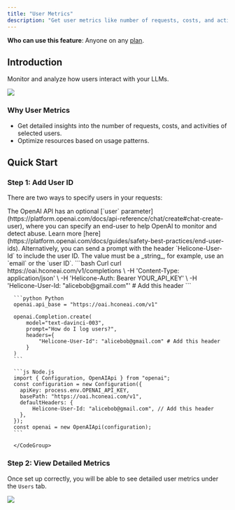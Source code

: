 ```yaml
---
title: "User Metrics"
description: "Get user metrics like number of requests, costs, and activities."
---
```


<Info>**Who can use this feature**: Anyone on any [plan](https://www.helicone.ai/pricing).</Info>



## Introduction

Monitor and analyze how users interact with your LLMs. 

<Frame caption="See user metrics such as the number of requests, costs, and activities.">
  <img src="/images/user-metrics/example-user-metric.png" />
</Frame>


### Why User Metrics 
- Get detailed insights into the number of requests, costs, and activities of selected users.
- Optimize resources based on usage patterns. 


## Quick Start

### Step 1: Add User ID
There are two ways to specify users in your requests: 

<AccordionGroup>
  <Accordion title="Option 1: Using OpenAI API">
    The OpenAI API has an optional [`user` parameter](https://platform.openai.com/docs/api-reference/chat/create#chat-create-user), where you can specify an end-user to help OpenAI to monitor and detect abuse. Learn more [here](https://platform.openai.com/docs/guides/safety-best-practices/end-user-ids). 
  </Accordion>
  <Accordion title="Option 2: Sending the User ID via Helicone">
    Alternatively, you can send a prompt with the header `Helicone-User-Id` to include the user ID. The value must be a _string_, for example, use an `email` or the `user ID`. 
      <CodeGroup>
      ```bash Curl
      curl https://oai.hconeai.com/v1/completions \
        -H 'Content-Type: application/json' \
        -H 'Helicone-Auth: Bearer YOUR_API_KEY' \
        -H 'Helicone-User-Id: "alicebob@gmail.com"' # Add this header
      ```

      ```python Python
      openai.api_base = "https://oai.hconeai.com/v1"

      openai.Completion.create(
          model="text-davinci-003",
          prompt="How do I log users?",
          headers={
              "Helicone-User-Id": "alicebob@gmail.com" # Add this header
          }
      )
      ```

      ```js Node.js
      import { Configuration, OpenAIApi } from "openai";
      const configuration = new Configuration({
        apiKey: process.env.OPENAI_API_KEY,
        basePath: "https://oai.hconeai.com/v1",
        defaultHeaders: {
            Helicone-User-Id: "alicebob@gmail.com", // Add this header
        },
      });
      const openai = new OpenAIApi(configuration);
      ```

      </CodeGroup>

  </Accordion>
</AccordionGroup>




### Step 2: View Detailed Metrics 

Once set up correctly, you will be able to see detailed user metrics under the `Users` tab.  

<Frame caption="See overview, usage and detailed logs for a specific user.">
  <img src="/images/user-metrics/example-user-metric-dashboard.png" />
</Frame>


<QuestionsSection />

